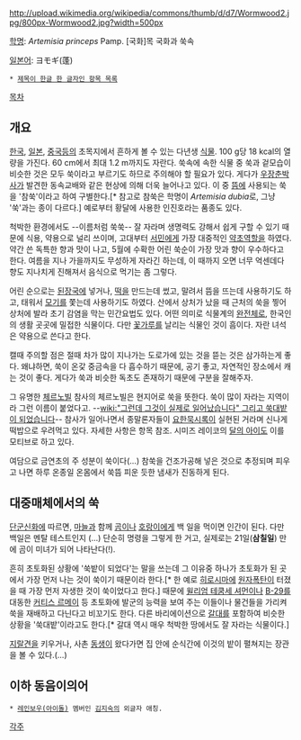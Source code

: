 http://upload.wikimedia.org/wikipedia/commons/thumb/d/d7/Wormwood2.jpg/800px-Wormwood2.jpg?width=500px

[[학명]]: ''Artemisia princeps'' Pamp.
[국화]목 국화과 쑥속

[[일본어]]: ヨモギ(蓬)

 * [[제목이 한글 한 글자인 항목 목록]]

[[목차]]

== 개요 ==
[[한국]], [[일본]], [[중국]]등의 초목지에서 흔하게 볼 수 있는 다년생 [[식물]].
100 g당 18 kcal의 열량을 가진다. 60 cm에서 최대 1.2 m까지도 자란다. 쑥속에 속한 식물 중 쑥과 겉모습이 비슷한 것은 모두 쑥이라고 부르기도 하므로 주의해야 할 필요가 있다. 게다가 [[우장춘]]박사가 발견한 동속교배와 같은 현상에 의해 더욱 늘어나고 있다. 이 중 [[뜸]]에 사용되는 쑥을 '참쑥'이라고 하여 구별한다.[* 참고로 참쑥은 학명이 ''Artemisia dubia''로,  그냥 '쑥'과는 종이 다르다.] 예로부터 황달에 사용한 인진호라는 품종도 있다.

척박한 환경에서도 --이름처럼 쑥쑥-- 잘 자라며 생명력도 강해서 쉽게 구할 수 있기 때문에 식용, 약용으로 널리 쓰이며, 고대부터 [[서민]]에게 가장 대중적인 [[약초]]역할을 하였다. 약간 쓴 독특한 향과 맛이 나고, 5월에 수확한 어린 쑥순이 가장 맛과 향이 우수하다고 한다. 여름을 지나 가을까지도 무성하게 자라긴 하는데, 이 때까지 오면 너무 억센데다 향도 지나치게 진해져서 음식으로 먹기는 좀 그렇다.

어린 순으로는 [[된장]]국에 넣거나, [[떡]]을 만드는데 썼고, 말려서 뜸을 뜨는데 사용하기도 하고, 태워서 [[모기]]를 쫓는데 사용하기도 하였다. 산에서 상처가 났을 때 근처의 쑥을 찧어 상처에 발라 초기 감염을 막는 민간요법도 있다. 어떤 의미로 식물계의 [[완전체]]로, 한국인의 생활 곳곳에 밀접한 식물이다. 다만 [[꽃가루]]를 날리는 식물인 것이 흠이다. 자란 녀석은 약용으로 쓴다고 한다.

캘때 주의할 점은 절때 차가 많이 지나가는 도로가에 있는 것을 뜯는 것은 삼가하는게 좋다. 왜냐하면, 쑥이 온갗 중금속을 다 흡수하기 때문에, 공기 좋고, 자연적인 장소에서 캐는 것이 좋다. 게다가 쑥과 비슷한 독초도 존재하기 때문에 구분을 잘해주자.

그 유명한 [[체르노빌]] 참사의 체르노빌은 현지어로 쑥을 뜻한다. 쑥이 많이 자라는 지역이라 그런 이름이 붙었다고. --[[wiki:"그런데 그것이 실제로 일어났습니다" 그리고 쑥대밭이 되었습니다]]-- 참사가 일어나면서 종말론자들이 [[요한묵시록]]이 실현된 거라며 신나게 떡밥으로 우려먹고 있다. 자세한 사항은 항목 참조. 시미즈 레이코의 [[달의 아이]]도 이를 모티브로 하고 있다.

여담으로 금연초의 주 성분이 쑥이다(...) 참쑥을 건조가공해 넣은 것으로 추정되며 피우고 나면 하루 온종일 온몸에서 쑥뜸 피운 듯한 냄새가 진동하게 된다.
== 대중매체에서의 쑥 ==
[[단군신화]]에 따르면, [[마늘]]과 함께 [[곰]]이나 [[호랑이]]에게 백 일을 먹이면 인간이 된다. 다만 백일은 멘탈 테스트인지 (...) 단순히 명령을 그렇게 한 거고, 실제로는 21일('''삼칠일''') 만에 곰이 미녀가 되어 나타난다(!).

흔히 초토화된 상황에 '쑥밭이 되었다'는 말을 쓰는데 그 이유중 하나가 초토화가 된 곳에서 가장 먼저 나는 것이 쑥이기 때문이라 한다.[* 한 예로 [[히로시마]]에 [[원자폭탄]]이 터졌을 때 가장 먼저 자생한 것이 쑥이었다고 한다.] 때문에 [[윌리엄 테쿰세 셔먼]]이나 [[B-29]]를 대동한 [[커티스 르메이]] 등 초토화에 발군의 능력을 보여 주는 이들이나 물건들을 가리켜 쑥을 재배하고 다닌다고 비꼬기도 한다. 다른 바리에이션으로 [[갈대]]를 포함하여 비슷한 상황을 '쑥대밭'이라고도 한다.[* 갈대 역시 매우 척박한 땅에서도 잘 자라는 식물이다.]

[[지랄견]]을 키우거나, 사촌 [[동생]]이 왔다가면 집 안에 순식간에 이것의 밭이 펼쳐지는 장관을 볼 수 있다.(…)

== 이하 동음이의어 ==

 * [[레인보우(아이돌)]] 멤버인 [[김지숙]]의 외글자 애칭.

[[각주]]
